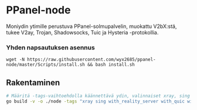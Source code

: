 # PPanel-node

Moniydin ytimille perustuva PPanel-solmupalvelin, muokattu V2bX:stä, tukee V2ay, Trojan, Shadowsocks, Tuic ja Hysteria -protokollia.

### Yhden napsautuksen asennus

```
wget -N https://raw.githubusercontent.com/wyx2685/ppanel-node/master/Scripts/install.sh && bash install.sh
```

## Rakentaminen

```bash
# Määritä -tags-vaihtoehdolla käännettävä ydin, valinnaiset xray, sing
go build -v -o ./node -tags "xray sing with_reality_server with_quic with_grpc with_utls with_wireguard with_acme" -trimpath -ldflags "-s -w -buildid="
```



<Giscus />
